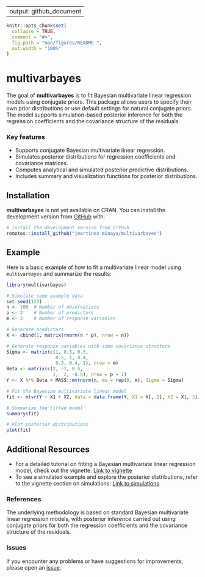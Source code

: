 
---
output: github_document
---

<!-- README.md is generated from README.Rmd. Please edit that file -->

```{r, include = FALSE}
knitr::opts_chunk$set(
  collapse = TRUE,
  comment = "#>",
  fig.path = "man/figures/README-",
  out.width = "100%"
)
```

# multivarbayes

The goal of **multivarbayes** is to fit Bayesian multivariate linear regression models using conjugate priors. This package allows users to specify their own prior distributions or use default settings for natural conjugate priors. The model supports simulation-based posterior inference for both the regression coefficients and the covariance structure of the residuals.

### Key features

- Supports conjugate Bayesian multivariate linear regression.
- Simulates posterior distributions for regression coefficients and covariance matrices.
- Computes analytical and simulated posterior predictive distributions.
- Includes summary and visualization functions for posterior distributions.

## Installation

**multivarbayes** is not yet available on CRAN. You can install the development version from [GitHub](https://github.com/jmartinez-minaya/multivarbayes) with:

```{r, eval = FALSE}
# Install the development version from GitHub
remotes::install_github("jmartinez-minaya/multivarbayes")
```

## Example

Here is a basic example of how to fit a multivariate linear model using `multivarbayes` and summarize the results:

```{r example, eval = FALSE}
library(multivarbayes)

# Simulate some example data
set.seed(123)
n <- 100  # Number of observations
p <- 2    # Number of predictors
m <- 3    # Number of response variables

# Generate predictors
X <- cbind(1, matrix(rnorm(n * p), nrow = n))

# Generate response variables with some covariance structure
Sigma <- matrix(c(1, 0.5, 0.3,
                  0.5, 1, 0.4,
                  0.3, 0.4, 1), nrow = m)
Beta <- matrix(c(2, -1, 0.5, 
                 1,  2, -0.5), nrow = p + 1)
Y <- X %*% Beta + MASS::mvrnorm(n, mu = rep(0, m), Sigma = Sigma)

# Fit the Bayesian multivariate linear model
fit <- mlvr(Y ~ X1 + X2, data = data.frame(Y, X1 = X[, 2], X2 = X[, 3]))

# Summarize the fitted model
summary(fit)

# Plot posterior distributions
plot(fit)
```

## Additional Resources

- For a detailed tutorial on fitting a Bayesian multivariate linear regression model, check out the vignette: [Link to vignette](vignettes/multivarbayes-vignette.Rmd)
- To see a simulated example and explore the posterior distributions, refer to the vignette section on simulations: [Link to simulations](vignettes/simulation.Rmd)

### References

The underlying methodology is based on standard Bayesian multivariate linear regression models, with posterior inference carried out using conjugate priors for both the regression coefficients and the covariance structure of the residuals.

### Issues

If you encounter any problems or have suggestions for improvements, please open an [issue](https://github.com/jmartinez-minaya/multivarbayes/issues).
